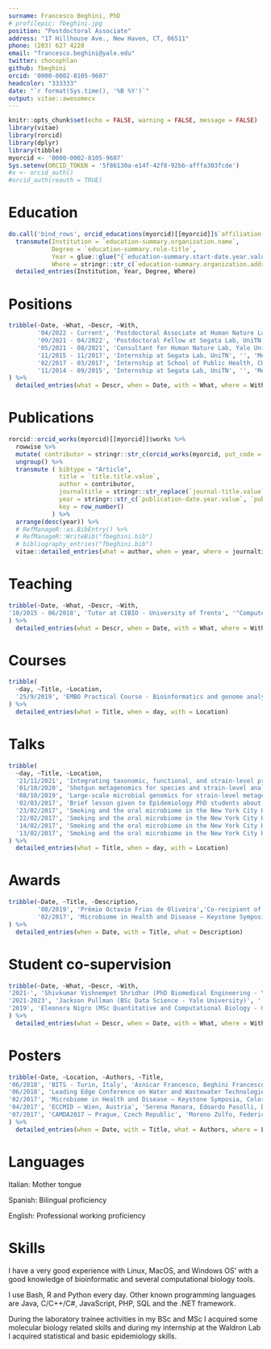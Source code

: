 ```yaml
---
surname: Francesco Beghini, PhD
# profilepic: fbeghini.jpg
position: "Postdoctoral Associate"
address: "17 Hillhouse Ave., New Haven, CT, 06511"
phone: (203) 627 4220
email: "francesco.beghini@yale.edu"
twitter: chocophlan
github: fbeghini
orcid: '0000-0002-8105-9607'
headcolor: "333333"
date: "`r format(Sys.time(), '%B %Y')`"
output: vitae::awesomecv
---
```


```r
knitr::opts_chunk$set(echo = FALSE, warning = FALSE, message = FALSE)
library(vitae)
library(rorcid)
library(dplyr)
library(tibble)
myorcid <- '0000-0002-8105-9607'
Sys.setenv(ORCID_TOKEN = '5f86130a-e14f-42f8-92bb-afffa303fcde')
#x <- orcid_auth()
#orcid_auth(reauth = TRUE)
```


# Education

```r
do.call('bind_rows', orcid_educations(myorcid)[[myorcid]]$`affiliation-group`$summaries) %>% 
  transmute(Institution = `education-summary.organization.name`,
            Degree = `education-summary.role-title`,
            Year = glue::glue("{`education-summary.start-date.year.value`} - {`education-summary.end-date.year.value`}", .na = 'current'),
            Where = stringr::str_c(`education-summary.organization.address.city`, `education-summary.organization.address.country`, sep = ', ')) %>% 
  detailed_entries(Institution, Year, Degree, Where)
```


# Positions

```r
tribble(~Date, ~What, ~Descr, ~With,
        '04/2022 - Current', 'Postdoctoral Associate at Human Nature Lab, Yale University', '', 'Mentor: Prof. Nicholas Christakis',
        '09/2021 - 04/2022', 'Postdoctoral Fellow at Segata Lab, UniTN', '', 'Mentor: Prof. Nicola Segata',
        '05/2021 - 08/2021', 'Consultant for Human Nature Lab, Yale University', '','Mentor: Prof. Nicholas Christakis',
        '11/2015 - 11/2017', 'Internship at Segata Lab, UniTN', '', 'Mentor: Prof. Nicola Segata',
        '02/2017 - 03/2017', 'Internship at School of Public Health, CUNY', '', 'Mentor: Prof. Levi Waldron',
        '11/2014 - 09/2015', 'Internship at Segata Lab, UniTN', '', 'Mentor: Prof. Nicola Segata',
) %>% 
  detailed_entries(what = Descr, when = Date, with = What, where = With)
```



\newpage

# Publications

```r
rorcid::orcid_works(myorcid)[[myorcid]]$works %>% 
  rowwise %>% 
  mutate( contributor = stringr::str_c(orcid_works(myorcid, put_code = `put-code`)[[myorcid]]$works$contributor[[1]][[1]][,1], collapse =', ')) %>% 
  ungroup() %>% 
  transmute ( bibtype = "Article",
              title = `title.title.value`,
              author = contributor,
              journaltitle = stringr::str_replace(`journal-title.value`, '&', ' and '),
              year = stringr::str_c(`publication-date.year.value`, `publication-date.month.value`, sep = '-'),
              key = row_number()
            ) %>% 
  arrange(desc(year)) %>%
  # RefManageR::as.BibEntry() %>%
  # RefManageR::WriteBib("fbeghini.bib")
  # bibliography_entries("fbeghini.bib")
  vitae::detailed_entries(what = author, when = year, where = journaltitle, with = title)
```


<!-- # Submitted papers -->
<!-- ```{r} -->
<!-- tribble(~Authors, ~Title, ~Journal,  -->
<!--         'Michele Tomasi, Francesco Beghini, Ilaria Zanella, Laura Fantappie, Carmela Irene, Luca Frattini, Giulia Masetti, Samine Jessica Isaac, Enrico König, Federica Armanini, Alberto Grandi, Nicola Segata, Guido Grandi', 'Commensal Bifidobacterium strains enhance the efficacy of neo-epitope based cancer vaccines', 'Frontiers in Oncology' -->
<!-- ) %>%  -->
<!--   detailed_entries(what = Authors, where = Journal, with = Title) -->
<!-- ``` -->

# Teaching
```r
tribble(~Date, ~What, ~Descr, ~With,
'10/2015 - 06/2018', 'Tutor at CIBIO - University of Trento', '"Computer Science" and "Computational Biology" tutor for CIBIO Undergraduate students', 'Prof. Andrea Passerini'
) %>% 
  detailed_entries(what = Descr, when = Date, with = What, where = With)
```

# Courses
```r
tribble(
  ~day, ~Title, ~Location,
  '25/9/2019', 'EMBO Practical Course - Bioinformatics and genome analyses. Teaching assistant for the "Shotgun metagenomics" session', 'San Michele all\'Adige, Italy'
) %>% 
  detailed_entries(what = Title, when = day, with = Location)
```

# Talks

```r
tribble(
  ~day, ~Title, ~Location,
  '21/11/2021', 'Integrating taxonomic, functional, and strain-level profiling of diverse microbial communities with bioBakery 3', 'Microbiome Virtual International Forum',
  '01/10/2020', 'Shotgun metagenomics for species and strain-level analysis', 'Yale University - New Haven',
  '08/10/2019', 'Large-scale microbial genomics for strain-level metagenomic analysis','University of Trento - Italy',
  '02/03/2017', 'Brief lesson given to Epidemiology PhD students about metagenomics, oral microbiome and the NYC-HANES II project', 'City University of New York - New York',
  '23/02/2017', 'Smoking and the oral microbiome in the New York City Health and Nutrition Examination Study (NYC-HANES II)', 'Columbia University - New York',
  '22/02/2017', 'Smoking and the oral microbiome in the New York City Health and Nutrition Examination Study (NYC-HANES II)', 'City University of New York - New York',
  '14/02/2017', 'Smoking and the oral microbiome in the New York City Health and Nutrition Examination Study (NYC-HANES II)', 'Albert Einstein Medical College of Medicine - New York',
  '13/02/2017', 'Smoking and the oral microbiome in the New York City Health and Nutrition Examination Study (NYC-HANES II)', 'New York University - New York'
) %>% 
  detailed_entries(what = Title, when = day, with = Location)
```

# Awards

```r
tribble(~Date, ~Title, ~Description,
        '08/2019', 'Prêmio Octavio Frias de Oliveira','Co-recipient of the award for the paper "Metagenomic analysis of colorectal cancer datasets identifies cross-cohort microbial diagnostic signatures and a link with choline degradation"',
        '02/2017', 'Microbiome in Health and Disease – Keystone Symposia, Colorado, USA', 'I was awarded 1,200$ as recipient of the Keystone Symposia “Future of Science” scholarship and selected for a poster entitled “Large-scale metagenomic analysis of Blastocystis in the human gut revealed high prevalence and association with BMI and archaeal abundance”'
) %>% 
  detailed_entries(when = Date, with = Title, what = Description)
```

# Student co-supervision
```r
tribble(~Date, ~What, ~Descr, ~With,
'2021-', 'Shivkumar Vishnempet Shridhar (PhD Biomedical Engineering - Yale University', '', 'Supervisor: Prof. Nicholas Christakis',
'2021-2023', 'Jackson Pullman (BSc Data Science - Yale University)', '','Supervisor: Prof. Nicholas Christakis',
'2019', 'Eleonora Nigro (MSc Quantitative and Computational Biology - CIBIO)', 'Expanding the genetic diversity of the Elusimicrobia bacterial phylum by multi-environment metagenomic analysis', 'Supervisor: Prof. Nicola Segata'
) %>% 
  detailed_entries(what = Descr, when = Date, with = What, where = With)
```

# Posters
```r
tribble(~Date, ~Location, ~Authors, ~Title,
'06/2018', 'BITS - Turin, Italy', 'Asnicar Francesco, Beghini Francesco, Bolzan Mattia, Manara Serena, Pasolli Edoardo, Mirarab Siavash, Huttenhower Curtis, Segata Nicola','An integrated pipeline for large-scale phylogenetic characterization of genomes and metagenomes',
'06/2018', 'Leading Edge Conference on Water and Wastewater Technologies - Edinburgh, UK', 'Petrini Serena, Foladori Paola, Beghini Francesco, Armanini Federica, Segata Nicola, Andreottola Gianni', 'Nutrient removal and microbial community analysis of a stable microalgal-bacterial consortium treating real municipal wastewater',
'02/2017', 'Microbiome in Health and Disease – Keystone Symposia, Colorado, USA', 'Francesco Beghini, Edoardo Pasolli, Duy Tin Truong, Lorenza Putignani, Simone M. Cacciò, Nicola Segata', 'Large-scale metagenomic analysis of Blastocystis in the human gut revealed association with Body Mass Index and archaeal abundance',
'04/2017', 'ECCMID – Wien, Austria', 'Serena Manara, Edoardo Pasolli, Daniela Dolce, Federica Armanini, Francesco Beghini, Novella Ravenni, Erica Camera, Grazia Dinnella, Paola Gualdi, Michele Schinella, Silvia Campana, Ermanno Baldo, Giovanni Taccetti, Nicola Segata', 'Genomic and metagenomic-based epidemiology and transmission networks of MRSA in two Italian hospitals',
'07/2017', 'CAMDA2017 – Prague, Czech Republic', 'Moreno Zolfo, Federica Pinto, Francesco Asnicar, Francesco Beghini, Paolo Manghi, Edoardo Pasolli, Adrian Tett and Nicola Segata', 'Strain-level bacterial and viral diversity in the MetaSUB dataset'
) %>%
  detailed_entries(when = Date, with = Title, what = Authors, where = Location)

```

# Languages
Italian: Mother tongue

Spanish: Bilingual proficiency

English: Professional working proficiency


# Skills
I have a very good experience with Linux, MacOS, and Windows OS’ with a good knowledge of bioinformatic and several computational biology tools. 

I use Bash, R and Python every day. Other known programming languages are Java, C/C++/C#, JavaScript, PHP, SQL and the .NET framework. 

During the laboratory trainee activities in my BSc and MSc I acquired some molecular biology related skills and during my internship at the Waldron Lab I acquired statistical and basic epidemiology skills.
